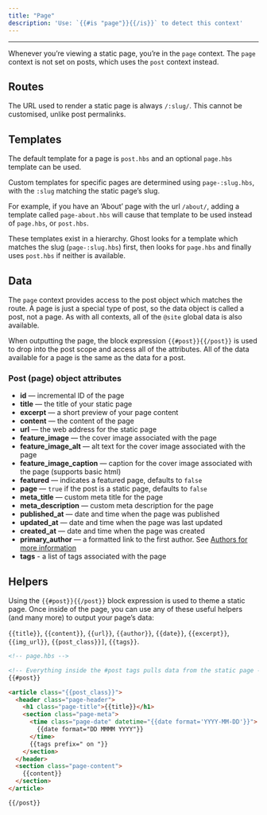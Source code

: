 ```yaml
---
title: "Page"
description: 'Use: `{{#is "page"}}{{/is}}` to detect this context'
---
```


***

Whenever you’re viewing a static page, you’re in the `page` context. The `page` context is not set on posts, which uses the `post` context instead.

## Routes

The URL used to render a static page is always `/:slug/`. This cannot be customised, unlike post permalinks.

## Templates

The default template for a page is `post.hbs` and an optional `page.hbs` template can be used.

Custom templates for specific pages are determined using `page-:slug.hbs`, with the `:slug` matching the static page’s slug.

For example, if you have an ‘About’ page with the url `/about/`, adding a template called `page-about.hbs` will cause that template to be used instead of `page.hbs`, or `post.hbs`.

These templates exist in a hierarchy. Ghost looks for a template which matches the slug (`page-:slug.hbs`) first, then looks for `page.hbs` and finally uses `post.hbs` if neither is available.

## Data

The `page` context provides access to the post object which matches the route. A page is just a special type of post, so the data object is called a post, not a page. As with all contexts, all of the `@site` global data is also available.

When outputting the page, the block expression `{{#post}}{{/post}}` is used to drop into the post scope and access all of the attributes. All of the data available for a page is the same as the data for a post.

### Post (page) object attributes

* **id** — incremental ID of the page
* **title** — the title of your static page
* **excerpt** — a short preview of your page content
* **content** — the content of the page
* **url** — the web address for the static page
* **feature\_image** — the cover image associated with the page
* **feature\_image\_alt** — alt text for the cover image associated with the page
* **feature\_image\_caption** — caption for the cover image associated with the page (supports basic html)
* **featured** — indicates a featured page, defaults to `false`
* **page** — `true` if the post is a static page, defaults to `false`
* **meta\_title** — custom meta title for the page
* **meta\_description** — custom meta description for the page
* **published\_at** — date and time when the page was published
* **updated\_at** — date and time when the page was last updated
* **created\_at** — date and time when the page was created
* **primary\_author** — a formatted link to the first author. See [Authors for more information](/docs/themes/helpers/authors/)
* **tags** - a list of tags associated with the page

## Helpers

Using the `{{#post}}{{/post}}` block expression is used to theme a static page. Once inside of the page, you can use any of these useful helpers (and many more) to output your page’s data:

`{{title}}`, `{{content}}`, `{{url}}`, `{{author}}`, `{{date}}`, `{{excerpt}}`, `{{img_url}}`, `{{post_class}}]`, `{{tags}}`.

```html
<!-- page.hbs -->

<!-- Everything inside the #post tags pulls data from the static page -->
{{#post}}

<article class="{{post_class}}">
  <header class="page-header">
    <h1 class="page-title">{{title}}</h1>
    <section class="page-meta">
      <time class="page-date" datetime="{{date format='YYYY-MM-DD'}}">
        {{date format="DD MMMM YYYY"}}
      </time>
      {{tags prefix=" on "}}
    </section>
  </header>
  <section class="page-content">
    {{content}}
  </section>
</article>

{{/post}}
```